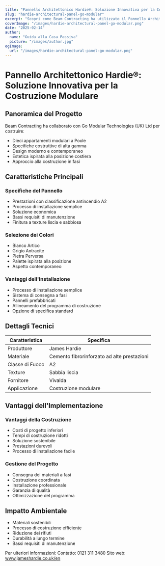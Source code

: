 ```yaml
---
title: "Pannello Architettonico Hardie®: Soluzione Innovativa per la Costruzione Modulare"
slug: "hardie-architectural-panel-go-modular"
excerpt: "Scopri come Beam Contracting ha utilizzato il Pannello Architettonico Hardie® per il loro innovativo progetto di appartamenti modulari a Poole, offrendo vantaggi in termini di sicurezza antincendio e sostenibilità."
coverImage: "/images/hardie-architectural-panel-go-modular.png"
date: "2025-02-14"
author:
  name: "Guida alla Casa Passiva"
  picture: "/images/author.jpg"
ogImage:
  url: "/images/hardie-architectural-panel-go-modular.png"
---
```


# Pannello Architettonico Hardie®: Soluzione Innovativa per la Costruzione Modulare

## Panoramica del Progetto

Beam Contracting ha collaborato con Go Modular Technologies (UK) Ltd per costruire:

- Dieci appartamenti modulari a Poole
- Specifiche costruttive di alta gamma
- Design moderno e contemporaneo
- Estetica ispirata alla posizione costiera
- Approccio alla costruzione in fasi

## Caratteristiche Principali

### Specifiche del Pannello
- Prestazioni con classificazione antincendio A2
- Processo di installazione semplice
- Soluzione economica
- Bassi requisiti di manutenzione
- Finitura a texture liscia e sabbiosa

### Selezione dei Colori
- Bianco Artico
- Grigio Antracite
- Pietra Perversa
- Palette ispirata alla posizione
- Aspetto contemporaneo

### Vantaggi dell'Installazione
- Processo di installazione semplice
- Sistema di consegna a fasi
- Pannelli prefabbricati
- Allineamento del programma di costruzione
- Opzione di specifica standard

## Dettagli Tecnici

| Caratteristica | Specifica |
|----------------|-----------|
| Produttore     | James Hardie |
| Materiale      | Cemento fibrorinforzato ad alte prestazioni |
| Classe di Fuoco| A2 |
| Texture        | Sabbia liscia |
| Fornitore      | Vivalda |
| Applicazione    | Costruzione modulare |

## Vantaggi dell'Implementazione

### Vantaggi della Costruzione
- Costi di progetto inferiori
- Tempi di costruzione ridotti
- Soluzione sostenibile
- Prestazioni durevoli
- Processo di installazione facile

### Gestione del Progetto
- Consegna dei materiali a fasi
- Costruzione coordinata
- Installazione professionale
- Garanzia di qualità
- Ottimizzazione del programma

## Impatto Ambientale

- Materiali sostenibili
- Processo di costruzione efficiente
- Riduzione dei rifiuti
- Durabilità a lungo termine
- Bassi requisiti di manutenzione

Per ulteriori informazioni:
Contatto: 0121 311 3480
Sito web: www.jameshardie.co.uk/en